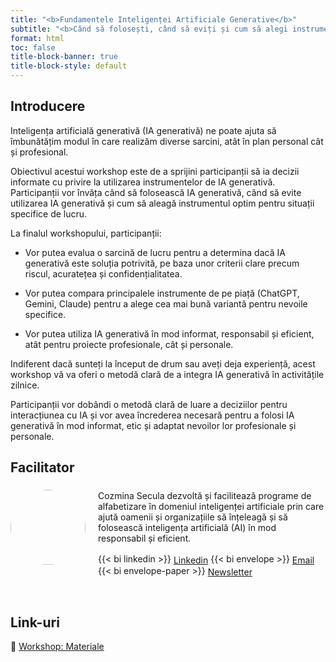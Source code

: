 ```yaml
---
title: "<b>Fundamentele Inteligenței Artificiale Generative</b>"
subtitle: "<b>Când să folosești, când să eviți și cum să alegi instrumentele IA Generativă</b>"
format: html
toc: false
title-block-banner: true
title-block-style: default
---
```


```{=html}
<style>
.quarto-title-banner {
    color: #000;
    background-size: cover;
    background-position: center;
    height: 300px;
    transition: filter 15s;
}
.quarto-title {
    position: absolute;
    top: 2rem;
    left: 1.5rem;
    grid-column: unset !important;
}
.quarto-title > * {
    z-index: 1;
    position: relative;
}
.quarto-title-banner .quarto-title::before {
    position: absolute;
    inset: 0;
    content: "";
    z-index: 0;
}
.quarto-title-banner h1 {
    color: #000;
    font-weight: 600 !important;
    font-size: max(min(4vw, 2.5em), 1.8em);
    text-wrap: pretty;
}
.quarto-title-banner .subtitle {
    color: #000;
    font-size: max(min(3.5vw, 2em), 1.4em);
    font-weight: 400;
}
@media (max-width: 575.98px) {
    .quarto-title-banner {
        height: 300px;
    }
}
header#title-block-header::before {
    content: "";
    width: 100%;
    height: 80px;
    position: absolute;
    background-color: #eee;
    top: -80px;
}

.profile-img {
  float: left;
  margin: 5px 20px 5px 0; /* Adds space around the image */
  border-radius: 50%;      /* Makes it circular */
  width: 120px;             /* Base size for larger screens */
  height: 120px;
  object-fit: cover;      /* Ensures the image fills the circle without distortion */
}

@media (max-width: 768px) {
  .profile-img {
    width: 100px;           /* Smaller size for tablets */
    height: 100px;
  }
}

@media (max-width: 576px) {
  .profile-img {
    width: 80px;            /* Even smaller for mobile phones */
    height: 80px;
  }
}
</style>
```

## Introducere

Inteligența artificială generativă (IA generativă) ne poate ajuta să îmbunătățim modul în care realizăm diverse sarcini, atât în plan personal cât și profesional.

Obiectivul acestui workshop este de a sprijini participanții să ia decizii informate cu privire la utilizarea instrumentelor de IA generativă.
Participanții vor învăța când să folosească IA generativă, când să evite utilizarea IA generativă și cum să aleagă instrumentul optim pentru situații specifice de lucru.

La finalul workshopului, participanții:

- Vor putea evalua o sarcină de lucru pentru a determina dacă IA generativă este soluția potrivită, pe baza unor criterii clare precum riscul, acuratețea și confidențialitatea.

- Vor putea compara principalele instrumente de pe piață (ChatGPT, Gemini, Claude) pentru a alege cea mai bună variantă pentru nevoile specifice.

- Vor putea utiliza IA generativă în mod informat, responsabil și eficient, atât pentru proiecte profesionale, cât și personale.

Indiferent dacă sunteți la început de drum sau aveți deja experiență, acest workshop vă va oferi o metodă clară de a integra IA generativă în activitățile zilnice.

Participanții vor dobândi o metodă clară de luare a deciziilor pentru interacțiunea cu IA și vor avea încrederea necesară pentru a folosi IA generativă în mod informat, etic și adaptat nevoilor lor profesionale și personale.

## Facilitator


![](/assets/imagini/poza.jpg){class="profile-img" fig-alt="Headshot of Cozmina Secula"}

<div style="margin-top: 1.5rem;">
Cozmina Secula dezvoltă și facilitează programe de alfabetizare în domeniul inteligenței artificiale prin care ajută oamenii și organizațiile să înțeleagă și să folosească inteligența artificială (AI) în mod responsabil și eficient.
</div>

<div style="margin-top: 1rem;">
{{< bi linkedin >}} [Linkedin](https://www.linkedin.com/in/cozminasecula/){style="vertical-align: middle;"} 
{{< bi envelope >}} [Email](mailto:cozmina.secula@gmail.com){style="vertical-align: middle;"}
{{< bi envelope-paper >}} [Newsletter](https://newsletter.knosa.ro/){style="vertical-align: middle;"}
</div>

<br>

## Link-uri

::: {.lead .fs-3}
📘 [Workshop: Materiale](content/00_agenda.qmd)
:::
